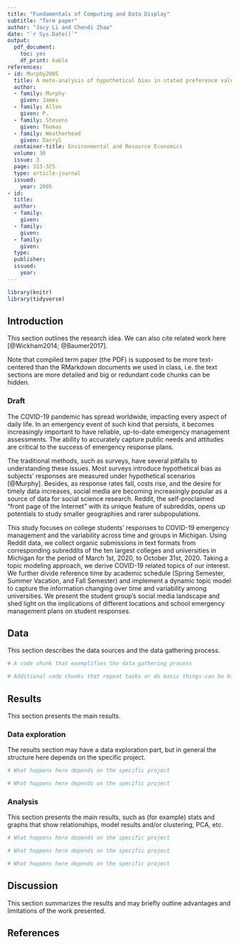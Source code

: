 ```yaml
---
title: "Fundamentals of Computing and Data Display"
subtitle: "Term paper"
author: "Jacy Li and Chendi Zhao"
date: "`r Sys.Date()`"
output:
  pdf_document:
    toc: yes
    df_print: kable
references:
- id: Murphy2005
  title: A meto-analysis of hypothetical bias in stated preference valuation
  author:
  - family: Murphy
    given: James
  - family: Allen
    given: P.
  - family: Stevens
    given: Thomas
  - family: Weatherhead
    given: Darryl
  container-title: Environmental and Resource Economics
  volume: 30
  issue: 3
  page: 313-325
  type: article-journal
  issued:
    year: 2005
- id: 
  title: 
  author: 
  - family: 
    given: 
  - family: 
    given: 
  - family: 
    given: 
  type: 
  publisher: 
  issued: 
    year: 
---
```


```r
library(knitr)
library(tidyverse)
```

## Introduction

This section outlines the research idea. We can also cite related work here [@Wickham2014; @Baumer2017].

Note that compiled term paper (the PDF) is supposed to be more text-centered than the RMarkdown documents we used in class, i.e. the text sections are more detailed and big or redundant code chunks can be hidden.

### Draft
The COVID-19 pandemic has spread worldwide, impacting every aspect of daily life. In an emergency event of such kind that persists, it becomes increasingly important to have reliable, up-to-date emergency management assessments. The ability to accurately capture public needs and attitudes are critical to the success of emergency response plans. 

The traditional methods, such as surveys, have several pitfalls to understanding these issues. Most surveys introduce hypothetical bias as subjects' responses are measured under hypothetical scenarios [@Murphy]. Besides, as response rates fall, costs rise, and the desire for timely data increases, social media are becoming increasingly popular as a source of data for social science research. Reddit, the self-proclaimed "front page of the Internet" with its unique feature of subreddits, opens up potentials to study smaller geographies and rarer subpopulations.

This study focuses on college students' responses to COVID-19 emergency management and the variability across time and groups in Michigan. Using Reddit data, we collect organic submissions in text formats from corresponding subreddits of the ten largest colleges and universities in Michigan for the period of March 1st, 2020, to October 31st, 2020. Taking a topic modeling approach, we derive COVID-19 related topics of our interest. We further divide reference time by academic schedule (Spring Semester, Summer Vacation, and Fall Semester) and implement a dynamic topic model to capture the information changing over time and variability among universities. We present the student group's social media landscape and shed light on the implications of different locations and school emergency management plans on student responses. 

## Data

This section describes the data sources and the data gathering process.

```r
# A code chunk that exemplifies the data gathering process
```

```r
# Additional code chunks that repeat tasks or do basic things can be hidden
```

## Results

This section presents the main results.

### Data exploration

The results section may have a data exploration part, but in general the structure here depends on the specific project.

```r
# What happens here depends on the specific project
```

```r
# What happens here depends on the specific project
```

### Analysis

This section presents the main results, such as (for example) stats and graphs that show relationships, model results and/or clustering, PCA, etc.

```r
# What happens here depends on the specific project
```

```r
# What happens here depends on the specific project
```

```r
# What happens here depends on the specific project
```

## Discussion

This section summarizes the results and may briefly outline advantages and limitations of the work presented.

## References
